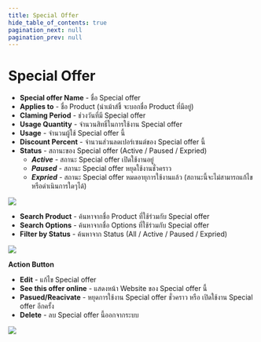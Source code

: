 ```yaml
---
title: Special Offer
hide_table_of_contents: true
pagination_next: null
pagination_prev: null
---
```



# Special Offer

<Tabs>
  <TabItem value="details" label="Details" default>
 
- **Special offer Name** - ชื่อ Special offer
- **Applies to** - ชื่อ Product (นำเม้าส์ชี้ จะบอกชื่อ Product ที่มีอยู่)
- **Claming Period** - ช่วงวันที่มี Special offer
- **Usage Quantity** - จำนวนสิทธิ์ในการใช้งาน Special offer
- **Usage** - จำนวนผู้ใช้ Special offer นี้
- **Discount Percent** - จำนวนส่วนลดเปอร์เซนต์ของ Special offer นี้
- **Status** - สถานะของ Special offer (Active / Paused / Expried)
  - ***Active*** - สถานะ Special offer เปิดใช้งานอยู่
  - ***Paused*** - สถานะ Special offer หยุดใช้งานชั่วคราว
  - ***Expried*** - สถานะ Special offer หมดอายุการใช้งานแล้ว (สถานะนี้จะไม่สามารถแก้ไขหรือดำเนินการใดๆได้)

![](/img/Specialoffer_details.png)


</TabItem>
<TabItem value="filter" label="Filter">

- **Search Product** - ค้นหาจากชื่อ Product ที่ใช้ร่วมกับ Special offer
- **Search Options** - ค้นหาจากชื่อ Options ที่ใช้ร่วมกับ Special offer
- **Filter by Status** - ค้นหาจาก Status (All / Active / Paused / Expried)

![](/img/Filter_specialoffer.png)

</TabItem>
<TabItem value="action" label="Action">

**Action Button**  
- **Edit** - แก้ไข Special offer
- **See this offer online** - แสดงหน้า Website ของ Special offer นี้
- **Pasued/Reacivate** - หยุดการใช้งาน Special offer ชั่วคราว หรือ เปิดใช้งาน Special offer อีกครั้ง
- **Delete** - ลบ Special offer นี้ออกจากระบบ

![](/img/Action_Specialoffer.png)


</TabItem>
</Tabs>


